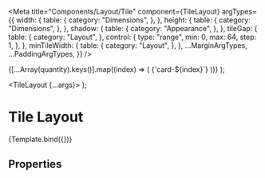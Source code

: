 
<Meta
  title="Components/Layout/Tile"
  component={TileLayout}
  argTypes={{
    width: {
      table: {
        category: "Dimensions",
      },
    },
    height: {
      table: {
        category: "Dimensions",
      },
    },
    shadow: {
      table: {
        category: "Appearance",
      },
    },
    tileGap: {
      table: {
        category: "Layout",
      },
      control: {
        type: "range",
        min: 0,
        max: 64,
        step: 1,
      },
    },
    minTileWidth: {
      table: {
        category: "Layout",
      },
    },
    ...MarginArgTypes,
    ...PaddingArgTypes,
  }}
/>

  <Fragment>
    {[...Array(quantity).keys()].map((index) => (
      <Card
        key={`card-${index}`}
        background="light"
        interactivity="border"
        focusable
        inline
        height={150}
        verticalAlignment="center"
        horizontalAlignment="center">
        <Text>{`card-${index}`}</Text>
      </Card>
    ))}
  </Fragment>
);

  <TileLayout {...args}>
    <Content />
  </TileLayout>
);

# Tile Layout

<Description of={TileLayout} />

<Canvas>
  <Story name="Example" args={{ height: 400, margin: -6, padding: 6, tileGap: 32, minTileWidth: 200, shadow: true }}>
    {Template.bind({})}
  </Story>
</Canvas>

## Properties

<ArgsTable story="Example" />
